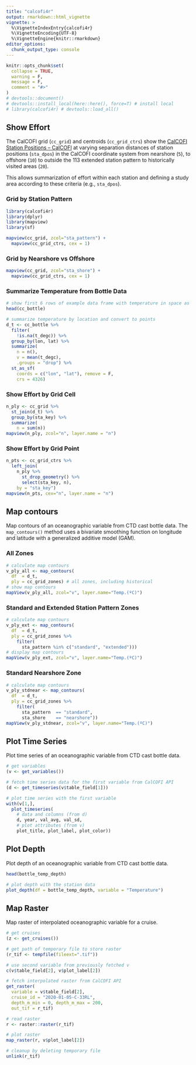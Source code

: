 ```yaml
---
title: "calcofi4r"
output: rmarkdown::html_vignette
vignette: >
  %\VignetteIndexEntry{calcofi4r}
  %\VignetteEncoding{UTF-8}
  %\VignetteEngine{knitr::rmarkdown}
editor_options: 
  chunk_output_type: console
---
```


```r
knitr::opts_chunk$set(
  collapse = TRUE,
  warning = F,
  message = F,
  comment = "#>"
)
# devtools::document()
# devtools::install_local(here::here(), force=T) # install local
# library(calcofi4r) # devtools::load_all()
```

## Show Effort

The CalCOFI grid (`cc_grid`) and centroids (`cc_grid_ctrs`) show the  [CalCOFI Station Positions – CalCOFI](https://calcofi.org/sampling-info/station-positions/) at varying separation distances of station positions (`sta_dpos`) in the CalCOFI coordinate system from nearshore (`5`), to offshore (`10`) to outside the 113 extended station pattern to historically visited areas (`20`).

This allows summarization of effort within each station and defining a study area according to these criteria (e.g., `sta_dpos`).

### Grid by Station Pattern

```r
library(calcofi4r)
library(dplyr)
library(mapview)
library(sf)

mapview(cc_grid, zcol="sta_pattern") +
  mapview(cc_grid_ctrs, cex = 1)
```

### Grid by Nearshore vs Offshore

```r
mapview(cc_grid, zcol="sta_shore") +
  mapview(cc_grid_ctrs, cex = 1)
```

### Summarize Temperature from Bottle Data

```r
# show first 6 rows of example data frame with temperature in space as variable
head(cc_bottle)

# summarize temperature by location and convert to points
d_t <- cc_bottle %>% 
  filter(
    !is.na(t_degc)) %>% 
  group_by(lon, lat) %>% 
  summarize(
    n = n(),
    v = mean(t_degc),
    .groups = "drop") %>% 
  st_as_sf(
    coords = c("lon", "lat"), remove = F,
    crs = 4326)
```


### Show Effort by Grid Cell

```r
n_ply <- cc_grid %>% 
  st_join(d_t) %>% 
  group_by(sta_key) %>% 
  summarize(
    n = sum(n))
mapview(n_ply, zcol="n", layer.name = "n")
```

### Show Effort by Grid Point

```r
n_pts <- cc_grid_ctrs %>% 
  left_join(
    n_ply %>% 
      st_drop_geometry() %>% 
      select(sta_key, n),
    by = "sta_key")
mapview(n_pts, cex="n", layer.name = "n")
```

## Map contours

Map contours of an oceanographic variable from CTD cast bottle data. The `map_contours()` method uses a bivariate smoothing function on longitude and latitude with a generalized additive model (GAM).

### All Zones

```r
# calculate map contours
v_ply_all <- map_contours(
  df  = d_t, 
  ply = cc_grid_zones) # all zones, including historical
# show map contours
mapView(v_ply_all, zcol="v", layer.name="Temp.(ºC)")
```

### Standard and Extended Station Pattern Zones

```r
# calculate map contours
v_ply_ext <- map_contours(
  df  = d_t,
  ply = cc_grid_zones %>% 
    filter(
      sta_pattern %in% c("standard", "extended")))
# display map contours
mapView(v_ply_ext, zcol="v", layer.name="Temp.(ºC)")
```

### Standard Nearshore Zone

```r
# calculate map contours
v_ply_stdnear <- map_contours(
  df  = d_t,
  ply = cc_grid_zones %>% 
    filter(
      sta_pattern  == "standard",
      sta_shore    == "nearshore"))
mapView(v_ply_stdnear, zcol="v", layer.name="Temp.(ºC)")
```

## Plot Time Series

Plot time series of an oceanographic variable from CTD cast bottle data.

```r
# get variables
(v <- get_variables())

# fetch time series data for the first variable from CalCOFI API
(d <- get_timeseries(v$table_field[1]))

# plot time series with the first variable
with(v[1,],
  plot_timeseries(
    # data and columns (from d)
    d, year, val_avg, val_sd,
    # plot attributes (from v)
    plot_title, plot_label, plot_color))
```

## Plot Depth

Plot depth of an oceanographic variable from CTD cast bottle data.

```r
head(bottle_temp_depth)

# plot depth with the station data
plot_depth(df = bottle_temp_depth, variable = "Temperature")
```


## Map Raster

Map raster of interpolated oceanographic variable for a cruise.

```r
# get cruises
(z <- get_cruises())

# get path of temporary file to store raster
(r_tif <- tempfile(fileext=".tif"))

# use second variable from previously fetched v
c(v$table_field[2], v$plot_label[2])

# fetch interpolated raster from CalCOFI API
get_raster(
  variable = v$table_field[2],
  cruise_id = "2020-01-05-C-33RL",
  depth_m_min = 0, depth_m_max = 200,
  out_tif = r_tif)

# read raster
r <- raster::raster(r_tif)

# plot raster
map_raster(r, v$plot_label[2])
```

```r
# cleanup by deleting temporary file
unlink(r_tif)
```

